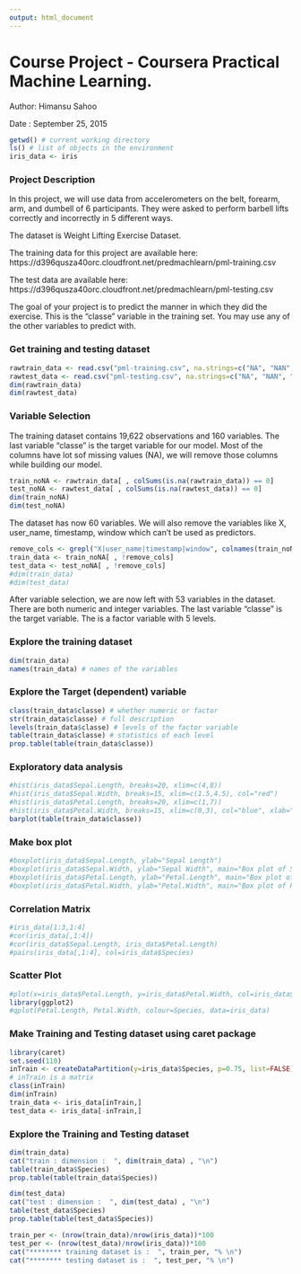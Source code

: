 ```yaml
---
output: html_document
---
```

# Course Project - Coursera Practical Machine Learning.

Author: Himansu Sahoo

Date : September 25, 2015

```r
getwd() # current working directory
ls() # list of objects in the environment
iris_data <- iris
```

### Project Description

In this project, we will use data from accelerometers on the belt, forearm, arm, and dumbell of 6 participants. They were asked to perform barbell lifts correctly and incorrectly in 5 different ways.

The dataset is Weight Lifting Exercise Dataset.

The training data for this project are available here: 
https://d396qusza40orc.cloudfront.net/predmachlearn/pml-training.csv

The test data are available here: 
https://d396qusza40orc.cloudfront.net/predmachlearn/pml-testing.csv

The goal of your project is to predict the manner in which they did the exercise. This is the "classe" variable in the training set. You may use any of the other variables to predict with. 

### Get training and testing dataset
```r
rawtrain_data <- read.csv("pml-training.csv", na.strings=c("NA", "NAN", ""))
rawtest_data <- read.csv("pml-testing.csv", na.strings=c("NA", "NAN", ""))
dim(rawtrain_data)
dim(rawtest_data)
```

### Variable Selection

The training dataset contains 19,622 observations and 160 variables. The last variable "classe" is the target variable for our model.
Most of the columns have lot sof missing values (NA), we will remove those columns while building our model.

```r
train_noNA <- rawtrain_data[ , colSums(is.na(rawtrain_data)) == 0]
test_noNA <- rawtest_data[ , colSums(is.na(rawtest_data)) == 0]
dim(train_noNA)
dim(test_noNA)
```

The dataset has now 60 variables.
We will also remove the variables like X, user\_name, timestamp, window which can't be used as predictors.

```r
remove_cols <- grepl("X|user_name|timestamp|window", colnames(train_noNA))
train_data <- train_noNA[ , !remove_cols]
test_data <- test_noNA[ , !remove_cols]
#dim(train_data)
#dim(test_data)
```

After variable selection, we are now left with 53 variables in the dataset.
There are both numeric and integer variables. The last variable "classe" is the target variable. The is a factor variable with 5 levels.

### Explore the training dataset
```r
dim(train_data)
names(train_data) # names of the variables
```

### Explore the Target (dependent) variable

```r
class(train_data$classe) # whether numeric or factor
str(train_data$classe) # full description
levels(train_data$classe) # levels of the factor variable
table(train_data$classe) # statistics of each level
prop.table(table(train_data$classe))
```

### Exploratory data analysis

```r
#hist(iris_data$Sepal.Length, breaks=20, xlim=c(4,8))
#hist(iris_data$Sepal.Width, breaks=15, xlim=c(1.5,4.5), col="red")
#hist(iris_data$Petal.Length, breaks=20, xlim=c(1,7))
#hist(iris_data$Petal.Width, breaks=15, xlim=c(0,3), col="blue", xlab="Petal Width", ylab="# of entries", main="Histogram of Petal Width")
barplot(table(train_data$classe))
```

### Make box plot 

```r
#boxplot(iris_data$Sepal.Length, ylab="Sepal Length")
#boxplot(iris_data$Sepal.Width, ylab="Sepal Width", main="Box plot of Sepal.Width")
#boxplot(iris_data$Petal.Length, ylab="Petal.Length", main="Box plot of Petal.Length", col="red")
#boxplot(iris_data$Petal.Width, ylab="Petal.Width", main="Box plot of Petal.Width", col="blue")
```

### Correlation Matrix
```r
#iris_data[1:3,1:4]
#cor(iris_data[,1:4])
#cor(iris_data$Sepal.Length, iris_data$Petal.Length)
#pairs(iris_data[,1:4], col=iris_data$Species)
```

### Scatter Plot
```r
#plot(x=iris_data$Petal.Length, y=iris_data$Petal.Width, col=iris_data$Species)
library(ggplot2)
#qplot(Petal.Length, Petal.Width, colour=Species, data=iris_data)
```

### Make Training and Testing dataset using caret package
```r
library(caret)
set.seed(110)
inTrain <- createDataPartition(y=iris_data$Species, p=0.75, list=FALSE)
# inTrain is a matrix
class(inTrain)
dim(inTrain)
train_data <- iris_data[inTrain,]
test_data <- iris_data[-inTrain,]
```

### Explore the Training and Testing dataset
```r
dim(train_data)
cat("train : dimension :  ", dim(train_data) , "\n")
table(train_data$Species)
prop.table(table(train_data$Species))

dim(test_data)
cat("test : dimension :  ", dim(test_data) , "\n")
table(test_data$Species)
prop.table(table(test_data$Species))

train_per <- (nrow(train_data)/nrow(iris_data))*100
test_per <- (nrow(test_data)/nrow(iris_data))*100
cat("******** training dataset is :  ", train_per, "% \n")
cat("******** testing dataset is :  ", test_per, "% \n")
```

